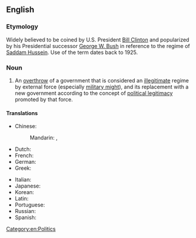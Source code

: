 ==English==
{{wikipedia}}

===Etymology===
Widely believed to be coined by U.S. President [[w:Bill Clinton|Bill Clinton]] and popularized by his Presidential successor [[w:George W. Bush|George W. Bush]] in reference to the regime of [[w:Saddam Hussein|Saddam Hussein]]. Use of the term dates back to 1925.

===Noun===
{{en-noun|head=[[regime]] [[change]]|-}}

# An [[overthrow]] of a government that is considered an [[illegitimate]] regime by external force (especially [[military might]]), and its replacement with a new government according to the concept of [[political legitimacy]] promoted by that force.

====Translations====
{{trans-top|overthrow of a government}}
* Chinese:
*: Mandarin: {{t|cmn|政权变动}} {{qualifier|simplied}}, {{t|cmn|政權變動}} {{qualifier|traditional}} {{t|cmn|zhèngquán-biàndòng|sc=Latn}} {{qualifier|pinyin}}
* Dutch: {{t|nl|regime verandering}}
* French: {{t|fr|changement de régime|m}}
* German: {{t|de|Regimeänderung|f}}
* Greek: {{t|el|[[αλλαγή]] [[καθεστώς|καθεστώτος]]|f}}
{{trans-mid}}
* Italian: {{t|it|cambiamento di regime|m}}
* Japanese: {{t|ja|政体の変更|tr=[[seitái no henkō]]}}
* Korean: {{t|ko|정권 변화|tr=jeonggweon pyeonhwa}}
* Latin: {{t|la|commutatio regiminis}}
* Portuguese: {{t|pt|[[mudança]] [[de]] [[regime]]|f}}
* Russian: {{t|ru|измене́ние режи́ма|n}}
* Spanish: {{t|es|cambio del régimen|m}}
{{trans-bottom}}

[[Category:en:Politics]]